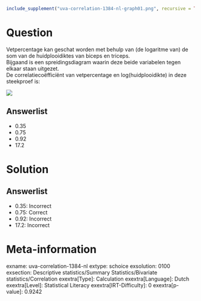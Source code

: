 ```r
include_supplement("uva-correlation-1384-nl-graph01.png", recursive = TRUE)
```

Question
========

Vetpercentage kan geschat worden met behulp van (de logaritme van) de
som van de huidplooidiktes van biceps en triceps.\
Bijgaand is een spreidingsdiagram waarin deze beide variabelen tegen
elkaar staan uitgezet.\
De correlatiecoëfficiënt van vetpercentage en log(huidplooidikte) in
deze steekproef is:

![](uva-correlation-1384-nl-graph01.png)

Answerlist
----------

* 0.35
* 0.75
* 0.92
* 17.2

Solution
========

Answerlist
----------

* 0.35: Incorrect
* 0.75: Correct
* 0.92: Incorrect
* 17.2: Incorrect

Meta-information
================
exname: uva-correlation-1384-nl
extype: schoice
exsolution: 0100
exsection: Descriptive statistics/Summary Statistics/Bivariate statistics/Correlation
exextra[Type]: Calculation
exextra[Language]: Dutch
exextra[Level]: Statistical Literacy
exextra[IRT-Difficulty]: 0
exextra[p-value]: 0.9242
